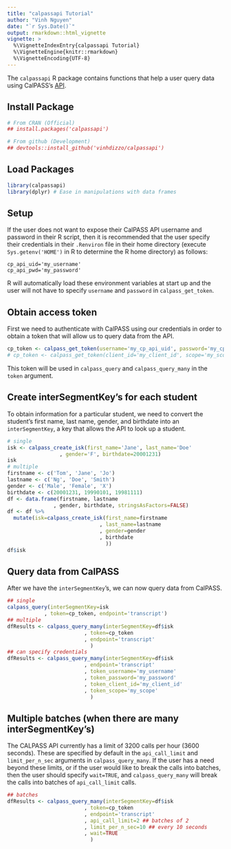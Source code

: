 ---
title: "calpassapi Tutorial"
author: "Vinh Nguyen"
date: "`r Sys.Date()`"
output: rmarkdown::html_vignette
vignette: >
  %\VignetteIndexEntry{calpassapi Tutorial}
  %\VignetteEngine{knitr::rmarkdown}
  %\VignetteEncoding{UTF-8}
---

The `calpassapi` R package contains functions that help a user query data using CalPASS's [API](https://mmap.calpassplus.org/docs/index.html).

## Install Package
```{r}
# From CRAN (Official)
## install.packages('calpassapi')

# From github (Development)
## devtools::install_github('vinhdizzo/calpassapi')
```

## Load Packages
```{r, message=FALSE, warning=FALSE}
library(calpassapi)
library(dplyr) # Ease in manipulations with data frames
```

## Setup
If the user does not want to expose their CalPASS API username and password in their R script, then it is recommended that the user specify their credentials in their `.Renviron` file in their home directory (execute `Sys.getenv('HOME')` in R to determine the R home directory) as follows:
```
cp_api_uid='my_username'
cp_api_pwd='my_password'
```

R will automatically load these environment variables at start up and the user will not have to specify `username` and `password` in `calpass_get_token`.

## Obtain access token
First we need to authenticate with CalPASS using our credentials in order to obtain a token that will allow us to query data from the API.

```{r, eval=FALSE}
cp_token <- calpass_get_token(username='my_cp_api_uid', password='my_cp_api_pwd', client_id='my_client_id', scope='my_scope')
# cp_token <- calpass_get_token(client_id='my_client_id', scope='my_scope') ## if cp_api_uid and cp_api_pwd are set in .Renviron
```

This token will be used in `calpass_query` and `calpass_query_many` in the `token` argument.

## Create interSegmentKey's for each student
To obtain information for a particular student, we need to convert the student's first name, last name, gender, and birthdate into an `interSegmentKey`, a key that allows the API to look up a student.

```{r}
# single
isk <- calpass_create_isk(first_name='Jane', last_name='Doe'
                 , gender='F', birthdate=20001231)
isk
# multiple
firstname <- c('Tom', 'Jane', 'Jo')
lastname <- c('Ng', 'Doe', 'Smith')
gender <- c('Male', 'Female', 'X')
birthdate <- c(20001231, 19990101, 19981111)
df <- data.frame(firstname, lastname
               , gender, birthdate, stringsAsFactors=FALSE)
df <- df %>%
  mutate(isk=calpass_create_isk(first_name=firstname
                              , last_name=lastname
                              , gender=gender
                              , birthdate
                                ))
df$isk
```

## Query data from CalPASS
After we have the `interSegmentKey`'s, we can now query data from CalPASS.

```{r, eval=FALSE}
## single
calpass_query(interSegmentKey=isk
            , token=cp_token, endpoint='transcript')
## multiple
dfResults <- calpass_query_many(interSegmentKey=df$isk
                         , token=cp_token
                         , endpoint='transcript'
                           )
## can specify credentials
dfResults <- calpass_query_many(interSegmentKey=df$isk
                         , endpoint='transcript'
                         , token_username='my_username'
                         , token_password='my_password'
                         , token_client_id='my_client_id'
                         , token_scope='my_scope'
                           )
```

## Multiple batches (when there are many interSegmentKey's)
The CALPASS API currently has a limit of 3200 calls per hour (3600 seconds).  These are specified by default in the `api_call_limit` and `limit_per_n_sec` arguments in `calpass_query_many`.  If the user has a need beyond these limits, or if the user would like to break the calls into batches, then the user should specify `wait=TRUE`, and `calpass_query_many` will break the calls into batches of `api_call_limit` calls.

```{r, eval=FALSE}
## batches
dfResults <- calpass_query_many(interSegmentKey=df$isk
                         , token=cp_token
                         , endpoint='transcript'
                         , api_call_limit=2 ## batches of 2
                         , limit_per_n_sec=10 ## every 10 seconds
                         , wait=TRUE
                           )
```
